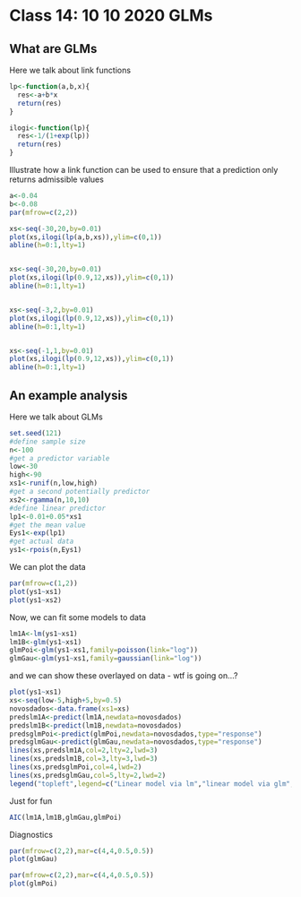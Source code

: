 # Class 14: 10 10 2020 GLMs {#aula14}

## What are GLMs

Here we talk about link functions

```r

lp<-function(a,b,x){
  res<-a+b*x
  return(res)
}

ilogi<-function(lp){
  res<-1/(1+exp(lp))
  return(res)
}
```

Illustrate how a link function can be used to ensure that a prediction only returns admissible values

```r
a<-0.04
b<-0.08
par(mfrow=c(2,2))

xs<-seq(-30,20,by=0.01)
plot(xs,ilogi(lp(a,b,xs)),ylim=c(0,1))
abline(h=0:1,lty=1)


xs<-seq(-30,20,by=0.01)
plot(xs,ilogi(lp(0.9,12,xs)),ylim=c(0,1))
abline(h=0:1,lty=1)


xs<-seq(-3,2,by=0.01)
plot(xs,ilogi(lp(0.9,12,xs)),ylim=c(0,1))
abline(h=0:1,lty=1)


xs<-seq(-1,1,by=0.01)
plot(xs,ilogi(lp(0.9,12,xs)),ylim=c(0,1))
abline(h=0:1,lty=1)
```

## An example analysis

Here we talk about GLMs

```r
set.seed(121)
#define sample size
n<-100
#get a predictor variable
low<-30
high<-90
xs1<-runif(n,low,high)
#get a second potentially predictor
xs2<-rgamma(n,10,10)
#define linear predictor
lp1<-0.01+0.05*xs1
#get the mean value
Eys1<-exp(lp1)
#get actual data
ys1<-rpois(n,Eys1)
```

We can plot the data

```r
par(mfrow=c(1,2))
plot(ys1~xs1)
plot(ys1~xs2)
```

Now, we can fit some models to data

```r
lm1A<-lm(ys1~xs1)
lm1B<-glm(ys1~xs1)
glmPoi<-glm(ys1~xs1,family=poisson(link="log"))
glmGau<-glm(ys1~xs1,family=gaussian(link="log"))
```

and we can show these overlayed on data - wtf is going on...?

```r
plot(ys1~xs1)
xs<-seq(low-5,high+5,by=0.5)
novosdados<-data.frame(xs1=xs)
predslm1A<-predict(lm1A,newdata=novosdados)
predslm1B<-predict(lm1B,newdata=novosdados)
predsglmPoi<-predict(glmPoi,newdata=novosdados,type="response")
predsglmGau<-predict(glmGau,newdata=novosdados,type="response")
lines(xs,predslm1A,col=2,lty=2,lwd=3)
lines(xs,predslm1B,col=3,lty=3,lwd=3)
lines(xs,predsglmPoi,col=4,lwd=2)
lines(xs,predsglmGau,col=5,lty=2,lwd=2)
legend("topleft",legend=c("Linear model via lm","linear model via glm","Poisson GLM","Gaussian GLM"),lwd==c(3,3,2,2),col=c(2,3,4,5),lty=c(2,3,1,2),inset=0.05)
```

Just for fun

```r
AIC(lm1A,lm1B,glmGau,glmPoi)
```

Diagnostics

```r
par(mfrow=c(2,2),mar=c(4,4,0.5,0.5))
plot(glmGau)
```

```r
par(mfrow=c(2,2),mar=c(4,4,0.5,0.5))
plot(glmPoi)
```

